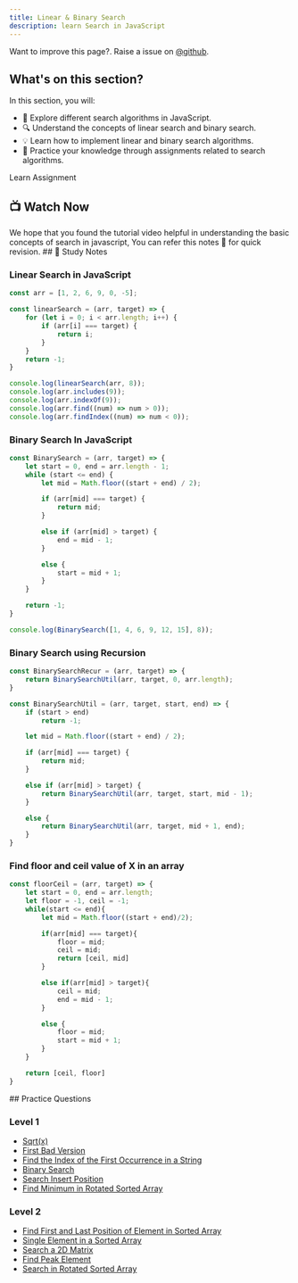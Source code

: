 ```yaml
---
title: Linear & Binary Search
description: learn Search in JavaScript
---
```


<Callout>

Want to improve this page?. Raise a issue on [@github](https://github.com/FrontendFreaks/Official-Website).
</Callout>

## What's on this section?

In this section, you will:

- 🎨 Explore different search algorithms in JavaScript.
- 🔍 Understand the concepts of linear search and binary search.
- 💡 Learn how to implement linear and binary search algorithms.
- 🚀 Practice your knowledge through assignments related to search algorithms.

<Tabs defaultValue="learn">

<TabsList>
  <TabsTrigger value="learn">Learn</TabsTrigger>
  <TabsTrigger value="assignment">Assignment</TabsTrigger>
</TabsList>

<TabsContent value="learn">

## 📺 Watch Now

<div className="w-full h-full">
  <VideoPlayer src="https://youtu.be/7aLKVYpYugQ"/>

<Callout type="info">
    We hope that you found the tutorial video helpful in understanding the basic concepts of search in javascript, You can refer this notes 📝 for quick revision.
</Callout>
## 📝 Study Notes

### Linear Search in JavaScript

```javascript
const arr = [1, 2, 6, 9, 0, -5];

const linearSearch = (arr, target) => {
    for (let i = 0; i < arr.length; i++) {
        if (arr[i] === target) {
            return i;
        }
    }
    return -1;
}

console.log(linearSearch(arr, 8));
console.log(arr.includes(9));
console.log(arr.indexOf(9));
console.log(arr.find((num) => num > 0));
console.log(arr.findIndex((num) => num < 0));
```

### Binary Search In JavaScript

```javascript
const BinarySearch = (arr, target) => {
    let start = 0, end = arr.length - 1;
    while (start <= end) {
        let mid = Math.floor((start + end) / 2);

        if (arr[mid] === target) {
            return mid;
        }

        else if (arr[mid] > target) {
            end = mid - 1;
        }

        else {
            start = mid + 1;
        }
    }

    return -1;
}

console.log(BinarySearch([1, 4, 6, 9, 12, 15], 8));
```

### Binary Search using Recursion

```javascript
const BinarySearchRecur = (arr, target) => {
    return BinarySearchUtil(arr, target, 0, arr.length);
}

const BinarySearchUtil = (arr, target, start, end) => {
    if (start > end)
        return -1;

    let mid = Math.floor((start + end) / 2);

    if (arr[mid] === target) {
        return mid;
    }

    else if (arr[mid] > target) {
        return BinarySearchUtil(arr, target, start, mid - 1);
    }

    else {
        return BinarySearchUtil(arr, target, mid + 1, end);
    }
}
```

### Find floor and ceil value of X in an array 

```javascript
const floorCeil = (arr, target) => {
    let start = 0, end = arr.length;
    let floor = -1, ceil = -1;
    while(start <= end){
        let mid = Math.floor((start + end)/2);

        if(arr[mid] === target){
            floor = mid;
            ceil = mid;
            return [ceil, mid]
        }

        else if(arr[mid] > target){
            ceil = mid;
            end = mid - 1;
        }

        else {
            floor = mid;
            start = mid + 1;
        }
    }

    return [ceil, floor]
}
```
</div>

</TabsContent>

<TabsContent value="assignment">
## Practice Questions

### Level 1
- [Sqrt(x)](https://leetcode.com/problems/sqrtx/)
- [First Bad Version](https://leetcode.com/problems/first-bad-version)
- [Find the Index of the First Occurrence in a String](https://leetcode.com/problems/find-the-index-of-the-first-occurrence-in-a-string/)
- [Binary Search](https://leetcode.com/problems/binary-search)
- [Search Insert Position](https://leetcode.com/problems/search-insert-position)
- [Find Minimum in Rotated Sorted Array](https://leetcode.com/problems/find-minimum-in-rotated-sorted-array)

### Level 2
- [Find First and Last Position of Element in Sorted Array](https://leetcode.com/problems/find-first-and-last-position-of-element-in-sorted-array)
- [Single Element in a Sorted Array](https://leetcode.com/problems/single-element-in-a-sorted-array/)
- [Search a 2D Matrix](https://leetcode.com/problems/search-a-2d-matrix/)
- [Find Peak Element](https://leetcode.com/problems/find-peak-element)
- [Search in Rotated Sorted Array](https://leetcode.com/problems/search-in-rotated-sorted-array)
</TabsContent>


</Tabs>

